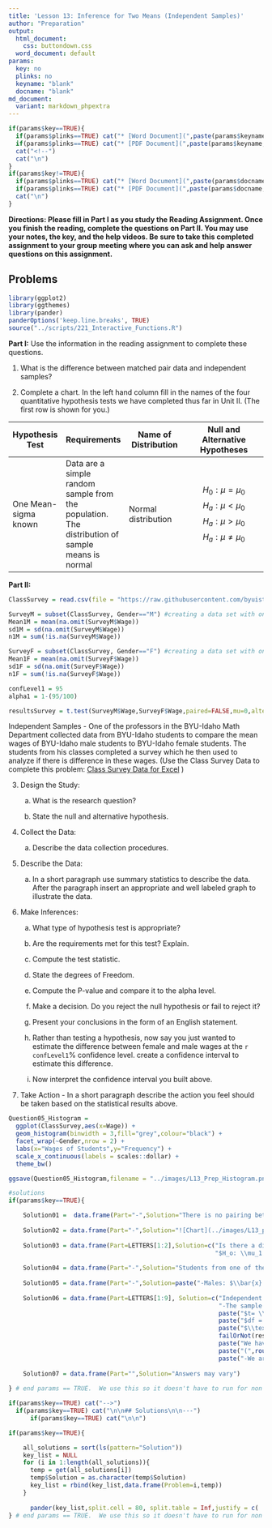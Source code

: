 ```yaml
---
title: 'Lesson 13: Inference for Two Means (Independent Samples)'
author: "Preparation"
output:
  html_document:
    css: buttondown.css
  word_document: default
params:
  key: no
  plinks: no
  keyname: "blank"
  docname: "blank"
md_document:
  variant: markdown_phpextra
---
```


```r
if(params$key==TRUE){
  if(params$plinks==TRUE) cat("* [Word Document](",paste(params$keyname,"docx",sep="."),")\n")
  if(params$plinks==TRUE) cat("* [PDF Document](",paste(params$keyname,"pdf",sep="."),")\n")
  cat("<!--")
  cat("\n")
} 
if(params$key!=TRUE){
  if(params$plinks==TRUE) cat("* [Word Document](",paste(params$docname,"docx",sep="."),")\n")
  if(params$plinks==TRUE) cat("* [PDF Document](",paste(params$docname,"pdf",sep="."),")\n")
  cat("\n")
}
```

**Directions: Please fill in Part I as you study the Reading Assignment. Once you finish the reading, complete the questions on Part II. You may use your notes, the key, and the help videos. Be sure to take this completed assignment to your group meeting where you can ask and help answer questions on this assignment.**

## Problems

```r
library(ggplot2)
library(ggthemes)
library(pander)
panderOptions('keep.line.breaks', TRUE)
source("../scripts/221_Interactive_Functions.R")
```

**Part I:**  Use the information in the reading assignment to complete these questions.
   
1. What is the difference between matched pair data and independent samples?
    
2. Complete a chart. In the left hand column fill in the names of the four quantitative hypothesis tests we have completed thus far in Unit II. (The first row is shown for you.) 
    
|Hypothesis Test|Requirements|Name of Distribution|Null and Alternative Hypotheses|
|---------------|------------|--------------------|-------------------------------|
|One Mean-sigma known|Data are a simple random sample from the population. The distribution of sample means is normal|Normal distribution|$$H_0:\mu = \mu_0$$ $$H_a:\mu < \mu_0$$ $$H_a:\mu > \mu_0$$ $$H_a:\mu \neq \mu_0$$|

**Part II:**  

```r
ClassSurvey = read.csv(file = "https://raw.githubusercontent.com/byuistats/data/master/ClassSurvey/ClassSurvey.csv",header = TRUE, stringsAsFactors = FALSE) #pulling the data for the ClassSurvey dataset

SurveyM = subset(ClassSurvey, Gender=="M") #creating a data set with only men
Mean1M = mean(na.omit(SurveyM$Wage))
sd1M = sd(na.omit(SurveyM$Wage))
n1M = sum(!is.na(SurveyM$Wage))

SurveyF = subset(ClassSurvey, Gender=="F") #creating a data set with only females
Mean1F = mean(na.omit(SurveyF$Wage))
sd1F = sd(na.omit(SurveyF$Wage))
n1F = sum(!is.na(SurveyF$Wage))

confLevel1 = 95
alpha1 = 1-(95/100)

resultsSurvey = t.test(SurveyM$Wage,SurveyF$Wage,paired=FALSE,mu=0,alternative="two.sided",conf.level = confLevel1/100)

```


Independent Samples - One of the professors in the BYU-Idaho Math Department collected data from BYU-Idaho students to compare the mean wages of BYU-Idaho male students to BYU-Idaho female students.  The students from his classes completed a survey which he then used to analyze if there is difference in these wages. (Use the Class Survey Data to complete this problem: [Class Survey Data for Excel](https://byuistats.github.io/BYUI_M221_Book/Data/ClassSurvey.xlsx) )

3.	Design the Study:

    a.	What is the research question?

    b.	State the null and alternative hypothesis.


4.	Collect the Data:

    a.	Describe the data collection procedures.

5.	Describe the Data:

    a.	In a short paragraph use summary statistics to describe the data. After the paragraph insert an appropriate and well labeled graph to illustrate the data.  

6.	Make Inferences:

    a. What type of hypothesis test is appropriate?

    b. Are the requirements met for this test?  Explain.

    c. Compute the test statistic.

    d. State the degrees of Freedom.

    e. Compute the P-value and compare it to the alpha level.

    f. Make a decision.  Do you reject the null hypothesis or fail to reject it?

    g. Present your conclusions in the form of an English statement.

    h. Rather than testing a hypothesis, now say you just wanted to estimate the difference between female and male wages at the `r confLevel1`% confidence level. create a confidence interval to estimate this difference.

    i. Now interpret the confidence interval you built above.

7. Take Action - In a short paragraph describe the action you feel should be taken based on the statistical results above.
   
```r
Question05_Histogram = 
  ggplot(ClassSurvey,aes(x=Wage)) +
  geom_histogram(binwidth = 3,fill="grey",colour="black") +
  facet_wrap(~Gender,nrow = 2) +
  labs(x="Wages of Students",y="Frequency") +
  scale_x_continuous(labels = scales::dollar) + 
  theme_bw()

ggsave(Question05_Histogram,filename = "../images/L13_Prep_Histogram.png",width = 2.25,height = 2.75)
```


```r
#solutions
if(params$key==TRUE){

    Solution01 =  data.frame(Part="-",Solution="There is no pairing between the two groups.  Group 1 does not determine Group 2.")
    
    Solution02 = data.frame(Part="-",Solution="![Chart](../images/L13_prep_Q2_Test_Chart.PNG)")
    
    Solution03 = data.frame(Part=LETTERS[1:2],Solution=c("Is there a difference between the mean wages of BYU-Idaho male students and female students?",
                                                         "$H_o: \\mu_1 = \\mu_2$ \\\n $H_a: \\mu_1 \\neq \\mu_2$"))
    
    Solution04 = data.frame(Part="-",Solution="Students from one of the Math Department professor's classes took a survey which asked how much they make as an hourly wage.")
    
    Solution05 = data.frame(Part="-",Solution=paste("-Males: $\\bar{x} =",round(Mean1M,3),"$, $s=",round(sd1M,3),"$, $n=",round(n1M,3),"$ \\\n- Females: $\\bar{x}=",round(Mean1F,3),"$, $s=",round(sd1F,3),"$, $n=",round(n1F,3),"$ \\\n - You should also include two histograms here, one for the men and one for the women. \\\n ![Hist](../images/L13_Prep_Histogram.png)",sep = ""))
    
    Solution06 = data.frame(Part=LETTERS[1:9], Solution=c("Independent Samples Hypothesis test",
                                                          "-The sample size is large for each sample so we can assume normality. \\\n- It was not a simple random sample.",
                                                          paste("$t= \\pm ",round(resultsSurvey$statistic,3),"$",sep = ""),
                                                          paste("$df = ",round(resultsSurvey$parameter,3),"$",sep = ""),
                                                          paste("$\\text{P-value} = ",round(resultsSurvey$p.value,3),"$, $\\alpha = ",alpha1,"$, $\\text{p-value} > \\alpha$",sep = ""),
                                                          failOrNot(resultsSurvey$p.value,alpha1),
                                                          paste("We have ",sufficientOrNot(failOrNot(resultsSurvey$p.value,alpha1))," evidence to say that there is a difference between wages of male and female BYU-Idaho students.",sep = ""),
                                                          paste("(",round(resultsSurvey$conf.int[1],3),", ", round(resultsSurvey$conf.int[2],3),") or (",round(resultsSurvey$conf.int[2]*-1,3),", ", round(resultsSurvey$conf.int[1]*-1,3),")",sep = ""),
                                                          paste("-We are ",confLevel1,"% confident that the true difference in mean wages between women and men at BYU-Idaho is somewhere between $",round(resultsSurvey$conf.int[1],2) ," and $",round(resultsSurvey$conf.int[2],2),", or $",round(resultsSurvey$conf.int[2]*-1,2)," and $",round(resultsSurvey$conf.int[1]*-1,2),". \\\n- We can also see that there is ",sufficientOrNot(failOrNot(resultsSurvey$p.value,alpha1))," evidence using the confidence interval method because zero is included in our confidence interval.",sep = "")))  
    
    Solution07 = data.frame(Part="",Solution="Answers may vary")
    
} # end params == TRUE.  We use this so it doesn't have to run for non answer key path.
```    
    

```r
if(params$key==TRUE) cat("-->")
  if(params$key==TRUE) cat("\n\n## Solutions\n\n---")
      if(params$key==TRUE) cat("\n\n")
```



```r
if(params$key==TRUE){

    all_solutions = sort(ls(pattern="Solution"))
    key_list = NULL
    for (i in 1:length(all_solutions)){
      temp = get(all_solutions[i])
      temp$Solution = as.character(temp$Solution)
      key_list = rbind(key_list,data.frame(Problem=i,temp))
    }
    
      pander(key_list,split.cell = 80, split.table = Inf,justify = c( 'center', 'left',"left"))
} # end params == TRUE.  We use this so it doesn't have to run for non answer key path.

```